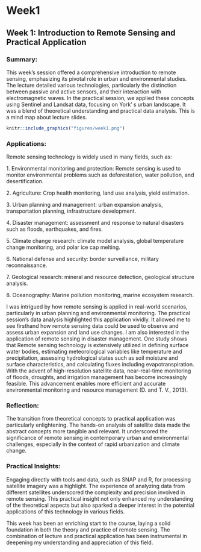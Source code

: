 # Week1

## Week 1: Introduction to Remote Sensing and Practical Application

### Summary:

This week's session offered a comprehensive introduction to remote sensing, emphasizing its pivotal role in urban and environmental studies. The lecture detailed various technologies, particularly the distinction between passive and active sensors, and their interaction with electromagnetic waves. In the practical session, we applied these concepts using Sentinel and Landsat data, focusing on York' s urban landscape. It was a blend of theoretical understanding and practical data analysis. This is a mind map about lecture slides.

```r
knitr::include_graphics("figures/week1.png")
```

### Applications:

Remote sensing technology is widely used in many fields, such as:

1\. Environmental monitoring and protection: Remote sensing is used to monitor environmental problems such as deforestation, water pollution, and desertification.

2\. Agriculture: Crop health monitoring, land use analysis, yield estimation.

3\. Urban planning and management: urban expansion analysis, transportation planning, infrastructure development.

4\. Disaster management: assessment and response to natural disasters such as floods, earthquakes, and fires.

5\. Climate change research: climate model analysis, global temperature change monitoring, and polar ice cap melting.

6\. National defense and security: border surveillance, military reconnaissance.

7\. Geological research: mineral and resource detection, geological structure analysis.

8\. Oceanography: Marine pollution monitoring, marine ecosystem research.

I was intrigued by how remote sensing is applied in real-world scenarios, particularly in urban planning and environmental monitoring. The practical session's data analysis highlighted this application vividly. It allowed me to see firsthand how remote sensing data could be used to observe and assess urban expansion and land use changes. I am also interested in the application of remote sensing in disaster management. One study shows that Remote sensing technology is extensively utilized in defining surface water bodies, estimating meteorological variables like temperature and precipitation, assessing hydrological states such as soil moisture and surface characteristics, and calculating fluxes including evapotranspiration. With the advent of high-resolution satellite data, near-real-time monitoring of floods, droughts, and irrigation management has become increasingly feasible. This advancement enables more efficient and accurate environmental monitoring and resource management (D. and T. V., 2013).

### Reflection:

The transition from theoretical concepts to practical application was particularly enlightening. The hands-on analysis of satellite data made the abstract concepts more tangible and relevant. It underscored the significance of remote sensing in contemporary urban and environmental challenges, especially in the context of rapid urbanization and climate change.

### Practical Insights:

Engaging directly with tools and data, such as SNAP and R, for processing satellite imagery was a highlight. The experience of analyzing data from different satellites underscored the complexity and precision involved in remote sensing. This practical insight not only enhanced my understanding of the theoretical aspects but also sparked a deeper interest in the potential applications of this technology in various fields.

This week has been an enriching start to the course, laying a solid foundation in both the theory and practice of remote sensing. The combination of lecture and practical application has been instrumental in deepening my understanding and appreciation of this field.
